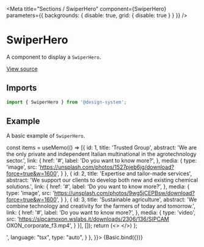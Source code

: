 
<Meta
  title="Sections / SwiperHero"
  component={SwiperHero}
  parameters={{ backgrounds: { disable: true, grid: { disable: true } } }}
/>

# SwiperHero

A component to display a `SwiperHero`.

[View source](https://github.com/actarian/design-system/tree/main/@sections/swiper-hero)

## Imports

```js
import { SwiperHero } from '@design-system';
```

<!--
## Props

<ArgsTable of={SwiperHeroProps} />
-->

## Example

A basic example of `SwiperHero`.

  const items = useMemo(() => [{
    id: 1,
    title: 'Trusted Group',
    abstract: 'We are the only private and independent Italian multinational in the agrotechnology sector.',
    link: {
      href: '#',
      label: 'Do you want to know more?',
    },
    media: {
      type: 'image',
      src: 'https://unsplash.com/photos/1527pjeb6jg/download?force=true&w=1600',
    }
  }, {
    id: 2,
    title: 'Expertise and tailor-made services',
    abstract: 'We support our clients to develop both new and existing chemical solutions.',
    link: {
      href: '#',
      label: 'Do you want to know more?',
    },
    media: {
      type: 'image',
      src: 'https://unsplash.com/photos/9wg5jCEPBsw/download?force=true&w=1600',
    }
  }, {
    id: 3,
    title: 'Sustainable agriculture',
    abstract: 'We combine technology and creativity for the farmers of today and tomorrow.',
    link: {
      href: '#',
      label: 'Do you want to know more?',
    },
    media: {
      type: 'video',
      src: 'https://sipcamoxon.wslabs.it/downloads/2306/136/SIPCAM OXON_corporate_f3.mp4',
    }
  }], []);
  return (<>
    <SwiperHero items={items} />
  </>)
};

<Canvas>
  <Story name="SwiperHero" parameters={{
    docs: {
      source: {
        code: '<SwiperHero items={items} />',
        language: "tsx",
        type: "auto",
      }
    },
  }}>
    {Basic.bind({})}
  </Story>
</Canvas>
